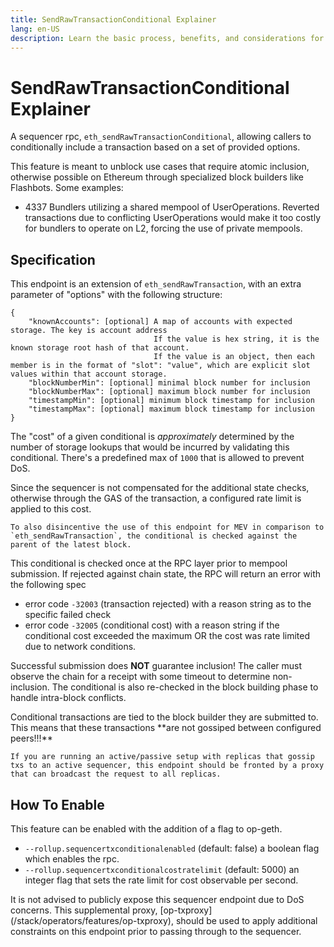 ```yaml
---
title: SendRawTransactionConditional Explainer
lang: en-US
description: Learn the basic process, benefits, and considerations for running a custom gas token chain.
---
```



# SendRawTransactionConditional Explainer

A sequencer rpc, `eth_sendRawTransactionConditional`, allowing callers to conditionally include a transaction based on a set of provided options.

This feature is meant to unblock use cases that require atomic inclusion, otherwise possible on Ethereum through specialized block builders like Flashbots. Some examples:

* 4337 Bundlers utilizing a shared mempool of UserOperations. Reverted transactions due to conflicting UserOperations would make it too costly for bundlers to operate on L2, forcing the use of private mempools.

## Specification

This endpoint is an extension of `eth_sendRawTransaction`, with an extra parameter of "options" with the following structure:
```
{
    "knownAccounts": [optional] A map of accounts with expected storage. The key is account address
                                If the value is hex string, it is the known storage root hash of that account.
                                If the value is an object, then each member is in the format of "slot": "value", which are explicit slot values within that account storage.
    "blockNumberMin": [optional] minimal block number for inclusion
    "blockNumberMax": [optional] maximum block number for inclusion
    "timestampMin": [optional] minimum block timestamp for inclusion
    "timestampMax": [optional] maximum block timestamp for inclusion
}
```
The "cost" of a given conditional is _approximately_ determined by the number of storage lookups that would be incurred by validating this conditional. There's a predefined max of `1000` that is allowed to prevent DoS.

<Callout type="info">
    Since the sequencer is not compensated for the additional state checks, otherwise through the GAS of the transaction, a configured rate limit is applied to this cost.

    To also disincentive the use of this endpoint for MEV in comparison to `eth_sendRawTransaction`, the conditional is checked against the parent of the latest block.
</Callout>

This conditional is checked once at the RPC layer prior to mempool submission. If rejected against chain state, the RPC will return an error with the following spec
* error code `-32003` (transaction rejected) with a reason string as to the specific failed check
* error code `-32005` (conditional cost) with a reason string if the conditional cost exceeded the maximum OR the cost was rate limited due to network conditions. 

Successful submission does **NOT** guarantee inclusion! The caller must observe the chain for a receipt with some timeout to determine non-inclusion. The conditional is also re-checked in the block building phase to handle intra-block conflicts.

<Callout type="warning">
    Conditional transactions are tied to the block builder they are submitted to. This means that these transactions **are not gossiped between configured peers!!!** 

    If you are running an active/passive setup with replicas that gossip txs to an active sequencer, this endpoint should be fronted by a proxy that can broadcast the request to all replicas. 
</Callout>

## How To Enable

This feature can be enabled with the addition of a flag to op-geth.

* `--rollup.sequencertxconditionalenabled` (default: false) a boolean flag which enables the rpc.
* `--rollup.sequencertxconditionalcostratelimit` (default: 5000) an integer flag that sets the rate limit for cost observable per second.

<Callout type="warning">
    It is not advised to publicly expose this sequencer endpoint due to DoS concerns. This supplemental proxy, [op-txproxy](/stack/operators/features/op-txproxy), should be used to apply additional constraints on this endpoint prior to passing through to the sequencer.
</Callout>
